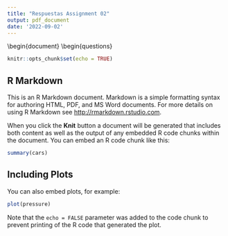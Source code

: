 ```yaml
---
title: "Respuestas Assignment 02"
output: pdf_document
date: '2022-09-02'
---
```



\documentclass{../oxmathproblems}
\usepackage{blindtext}
\usepackage{hyperref}
\usepackage{geometry}
%define the page header/title info
\course{ITAM - Métodos Estadísticos para C.Pol y R.I.}
\oxfordterm{Assignment 02 }
\sheetnumber{1}

\sheettitle{}

\extrawidth{3cm}

\begin{document}
\begin{questions}















```r
knitr::opts_chunk$set(echo = TRUE)
```

## R Markdown

This is an R Markdown document. Markdown is a simple formatting syntax for authoring HTML, PDF, and MS Word documents. For more details on using R Markdown see <http://rmarkdown.rstudio.com>.

When you click the **Knit** button a document will be generated that includes both content as well as the output of any embedded R code chunks within the document. You can embed an R code chunk like this:

```r
summary(cars)
```

## Including Plots

You can also embed plots, for example:

```r
plot(pressure)
```

Note that the `echo = FALSE` parameter was added to the code chunk to prevent printing of the R code that generated the plot.
